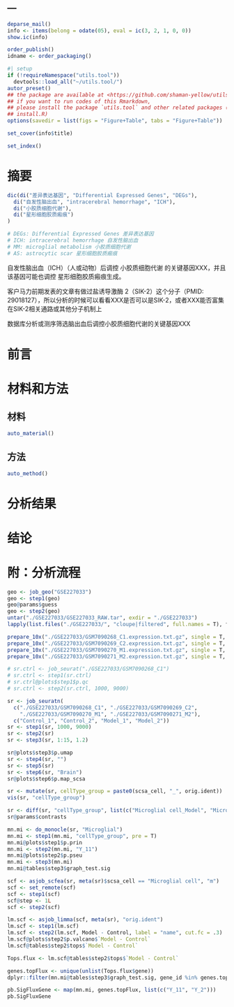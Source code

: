 ---
---

```r
deparse_mail()
info <- items(belong = odate(05), eval = ic(3, 2, 1, 0, 0))
show.ic(info)

order_publish()
idname <- order_packaging()
```

```r
#| setup
if (!requireNamespace("utils.tool"))
  devtools::load_all("~/utils.tool/")
autor_preset()
## the package are available at <https://github.com/shaman-yellow/utils.tool>
## if you want to run codes of this Rmarkdown,
## please install the package `utils.tool` and other related packages (run
## install.R)
options(savedir = list(figs = "Figure+Table", tabs = "Figure+Table"))
```

```r
set_cover(info$title)
```

```r
set_index()
```

# 摘要 {#abstract}

```r
dic(di("差异表达基因", "Differential Expressed Genes", "DEGs"),
  di("自发性脑出血", "intracerebral hemorrhage", "ICH"),
  di("小胶质细胞代谢"),
  di("星形细胞胶质瘢痕")
)

# DEGs: Differential Expressed Genes 差异表达基因
# ICH: intracerebral hemorrhage 自发性脑出血
# MM: microglial metabolism 小胶质细胞代谢
# AS: astrocytic scar 星形细胞胶质瘢痕
```

自发性脑出血（ICH）（人或动物）后调控 小胶质细胞代谢 的关键基因XXX，并且该基因可能也调控 星形细胞胶质瘢痕生成。

客户马力前期发表的文章有做过盐诱导激酶 2（SIK-2）这个分子（PMID: 29018127），所以分析的时候可以看看XXX是否可以是SIK-2，或者XXX能否富集在SIK-2相关通路或其他分子机制上

数据库分析或测序筛选脑出血后调控小胶质细胞代谢的关键基因XXX


# 前言 {#introduction}

# 材料和方法 {#methods}

## 材料

```r
auto_material()
```

## 方法

```r
auto_method()
```

# 分析结果 {#results}

# 结论 {#dis}

# 附：分析流程 {#workflow}

```r
geo <- job_geo("GSE227033")
geo <- step1(geo)
geo@params$guess
geo <- step2(geo)
untar("./GSE227033/GSE227033_RAW.tar", exdir = "./GSE227033")
lapply(list.files("./GSE227033/", "cloupe|filtered", full.names = T), file.remove)

prepare_10x("./GSE227033/GSM7090268_C1.expression.txt.gz", single = T, col.gene = 2:1)
prepare_10x("./GSE227033/GSM7090269_C2.expression.txt.gz", single = T, col.gene = 2:1)
prepare_10x("./GSE227033/GSM7090270_M1.expression.txt.gz", single = T, col.gene = 2:1)
prepare_10x("./GSE227033/GSM7090271_M2.expression.txt.gz", single = T, col.gene = 2:1)
```

```r
# sr.ctrl <- job_seurat("./GSE227033/GSM7090268_C1")
# sr.ctrl <- step1(sr.ctrl)
# sr.ctrl@plots$step1$p.qc
# sr.ctrl <- step2(sr.ctrl, 1000, 9000)
```

```r
sr <- job_seuratn(
  c("./GSE227033/GSM7090268_C1", "./GSE227033/GSM7090269_C2",
    "./GSE227033/GSM7090270_M1", "./GSE227033/GSM7090271_M2"),
  c("Control_1", "Control_2", "Model_1", "Model_2"))
sr <- step1(sr, 1000, 9000)
sr <- step2(sr)
sr <- step3(sr, 1:15, 1.2)

sr@plots$step3$p.umap
sr <- step4(sr, "")
sr <- step5(sr)
sr <- step6(sr, "Brain")
sr@plots$step6$p.map_scsa

```

```r
sr <- mutate(sr, cellType_group = paste0(scsa_cell, "_", orig.ident))
vis(sr, "cellType_group")

sr <- diff(sr, "cellType_group", list(c("Microglial cell_Model", "Microglial cell_Control")))
sr@params$contrasts
```

```r
mn.mi <- do_monocle(sr, "Microglial")
mn.mi <- step1(mn.mi, "cellType_group", pre = T)
mn.mi@plots$step1$p.prin
mn.mi <- step2(mn.mi, "Y_11")
mn.mi@plots$step2$p.pseu
mn.mi <- step3(mn.mi)
mn.mi@tables$step3$graph_test.sig

```

```r
scf <- asjob_scfea(sr, meta(sr)$scsa_cell == "Microglial cell", "m")
scf <- set_remote(scf)
scf <- step1(scf)
scf@step <- 1L
scf <- step2(scf)

lm.scf <- asjob_limma(scf, meta(sr), "orig.ident")
lm.scf <- step1(lm.scf)
lm.scf <- step2(lm.scf, Model - Control, label = "name", cut.fc = .3)
lm.scf@plots$step2$p.valcano$`Model - Control`
lm.scf@tables$step2$tops$`Model - Control`

Tops.flux <- lm.scf@tables$step2$tops$`Model - Control`

genes.topFlux <- unique(unlist(Tops.flux$gene))
dplyr::filter(mn.mi@tables$step3$graph_test.sig, gene_id %in% genes.topFlux)

pb.SigFluxGene <- map(mn.mi, genes.topFlux, list(c("Y_11", "Y_2")))
pb.SigFluxGene
```
